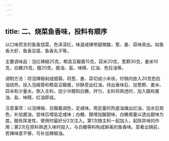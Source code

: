 ```yaml
---
---
---
```

title: 二、烧菜鱼香味，投料有顺序
---




以口味而言的鱼香烧菜，色泽深红，味道咸辣带甜微酸，葱、姜、蒜味突出。如鱼香大虾、鱼香豆腐、鱼香丸子等。

主要调味品：泡红辣椒25克，郫县豆瓣酱15克，蒜米20克，葱颗30克，姜米10克，白糖25克，醋20克，酱油、盐、味精、红油、色拉油等。

调制方法：将泡辣椒剁成细蓉，将葱、姜、蒜切成小米状。炒锅内放入20克色拉油烧热，投入泡椒蓉和郫县豆瓣酱，炒酥至出红油，待出香味后，加葱颗、姜米、蒜米和少量水。倒入主料，加少许醋和白糖，拌匀，主料将熟透时，加入醋和酱油、盐、味精、红油即成。

注意事项：以泡辣椒、豆瓣酱调色，定咸味。用足量的热底油煸出红油，加水后观色，补加酱油，尝味后增盐定咸味；白糖、醋增加酸甜味，白糖用量以透出甜味为度。醋有挥发性，使用时最好分2次注入。第1次随主料一起加入，起除异味的作用；第2次在原料熟透入味时投入，与白糖等料构成鲜美的鱼香味。菜肴出锅前，若辣味度不够，可补加辣椒油。
